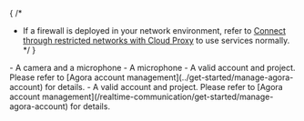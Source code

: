 
<Windows />
<Android />
<Ios />
<MacOS />
<Web />
<ReactNative />
<ReactJS />
<Electron />
<Flutter />
<Unity />
<Unreal />

{ /* 
- If a firewall is deployed in your network environment, refer to [Connect through restricted networks with Cloud Proxy](../get-started/manage-agora-account) to use <Vg k="COMPANY" /> services normally.
*/ }
<ProductWrapper product="video-calling, interactive-live-streaming, broadcast-streaming">
- A camera and a microphone
</ProductWrapper>
<ProductWrapper product="voice-calling">
- A microphone
</ProductWrapper>
<ProductWrapper product="video-calling, interactive-live-streaming, broadcast-streaming, voice-calling">
- A valid <Vg k="COMPANY" /> account and project. Please refer to [Agora account management](../get-started/manage-agora-account) for details.
</ProductWrapper>
<ProductWrapper notAllowed="video-calling, interactive-live-streaming, broadcast-streaming, voice-calling">
- A valid <Vg k="COMPANY" /> account and project. Please refer to [Agora account management](/realtime-communication/get-started/manage-agora-account) for details.
</ProductWrapper>